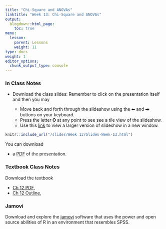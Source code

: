 ```yaml
---
title: "Chi-Square and ANOVAs"
linktitle: "Week 13: Chi-Square and ANOVAs"
output:
  blogdown::html_page:
    toc: true
menu:
  lesson:
    parent: Lessons
    weight: 11
type: docs
weight: 1
editor_options: 
  chunk_output_type: console
---
```


### In Class Notes

- Download the class slides: Remember to click on the presentation itself and then you may

  + Move back and forth through the slideshow using the ⬅ and ⮕ buttons on your keyboard.
  + Press the letter **O** at any point to see see a tile view of the slideshow.
  + Use this [link](/slides/Week 13/Slides-Week-13.html){target="_blank"} to view a larger version of slideshow in a new window.
        
```r
knitr::include_url("/slides/Week 13/Slides-Week-13.html")
```

You can download 

- a [PDF](/slides/Week 13/Slides-Week-13.pdf){target="_blank"} of the presentation. 

### Textbook Class Notes
Download the textbook

- [Ch 12 PDF](/slides/Week 13/SSDS_Ch12.pdf){target="_blank"}, 
- [Ch 12 Outline](/lecture_notes/Week13/SSDS_Ch12.pdf){target="_blank"},

### Jamovi

Download and explore the [jamovi](https://www.jamovi.org/){target="_blank"} software that uses the power and open source abilities of R in an environment that resembles SPSS.

